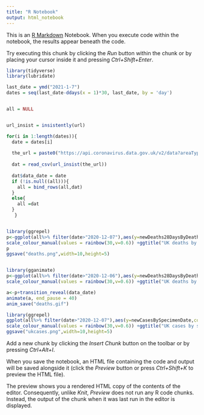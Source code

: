 ```yaml
---
title: "R Notebook"
output: html_notebook
---
```


This is an [R Markdown](http://rmarkdown.rstudio.com) Notebook. When you execute code within the notebook, the results appear beneath the code. 

Try executing this chunk by clicking the *Run* button within the chunk or by placing your cursor inside it and pressing *Ctrl+Shift+Enter*. 

```r
library(tidyverse)
library(lubridate)

last_date = ymd("2021-1-7")
dates = seq(last_date-ddays(x = 1)*30, last_date, by = 'day')


all = NULL


url_insist = insistently(url)

for(i in 1:length(dates)){
  date = dates[i]
  
  the_url = paste0("https://api.coronavirus.data.gov.uk/v2/data?areaType=overview&metric=newDeaths28DaysByDeathDate&metric=newCasesBySpecimenDate&format=csv&release=",as.character(date))
 
  dat = read_csv(url_insist(the_url))
  
  dat$data_date = date
  if (!is.null((all))){
    all = bind_rows(all,dat)
  }
  else{
    all =dat
  }
   }



```

```r
library(ggrepel)
p<-ggplot(all%>% filter(date>"2020-12-07"),aes(y=newDeaths28DaysByDeathDate,color=as.factor(date),x=data_date-date,group=date,label=as.character(date)))+geom_line()+labs(y="Number of deaths reported",x="Days after date of death",color="Date of death") + geom_label_repel(label.size=NA, fill = alpha(c("white"),0.5),label.padding=0.2,min.segment.length = 0,size=2,data=all %>% group_by(date) %>% filter(data_date=="2021-1-6")%>% filter(date>"2020-12-07"),segment.color="black")+theme_bw()+
scale_colour_manual(values = rainbow(30,v=0.6)) +ggtitle("UK deaths by day and reporting lag")+coord_cartesian(ylim=c(0,NA))
p
ggsave("deaths.png",width=10,height=5)



```
```r
library(gganimate)
p<-ggplot(all%>% filter(date>"2020-12-06"),aes(y=newDeaths28DaysByDeathDate,color=as.factor(date),x=data_date-date,group=date,label=as.character(date)))+geom_line()+labs(y="Number of deaths reported",x="Days after date of death",color="Date of death") +theme_bw()+
scale_colour_manual(values = rainbow(30,v=0.6)) +ggtitle("UK deaths by day and reporting lag. Data: {frame_along}")+coord_cartesian(ylim=c(0,NA),xlim=c(0,20))

a<-p+transition_reveal(data_date)
animate(a, end_pause = 40)
anim_save("deaths.gif")
```

```r

library(ggrepel)
ggplot(all%>% filter(date>"2020-12-07"),aes(y=newCasesBySpecimenDate,color=as.factor(date),x=data_date-date,group=date,label=as.character(date)))+geom_line(size=1.2)+labs(y="Number of cases",x="Days after specimen date",color="Specimen date") + geom_label_repel(label.size=NA, fill = alpha(c("white"),0.5),label.padding=0.2,min.segment.length = 0,size=2,data=all %>% group_by(date) %>% filter(data_date=="2021-1-6")%>% filter(date>"2020-12-07"),segment.color="black")+theme_bw()+
scale_colour_manual(values = rainbow(30,v=0.6)) +ggtitle("UK cases by specimen date and reporting lag")+coord_cartesian(ylim=c(0,NA))
ggsave("ukcases.png",width=10,height=5)


```

Add a new chunk by clicking the *Insert Chunk* button on the toolbar or by pressing *Ctrl+Alt+I*.

When you save the notebook, an HTML file containing the code and output will be saved alongside it (click the *Preview* button or press *Ctrl+Shift+K* to preview the HTML file).

The preview shows you a rendered HTML copy of the contents of the editor. Consequently, unlike *Knit*, *Preview* does not run any R code chunks. Instead, the output of the chunk when it was last run in the editor is displayed.
